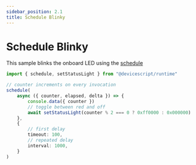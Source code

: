 ```yaml
---
sidebar_position: 2.1
title: Schedule Blinky
---
```


# Schedule Blinky

This sample blinks the onboard LED using the [schedule](/api/runtime/schedule)

```ts
import { schedule, setStatusLight } from "@devicescript/runtime"

// counter increments on every invocation
schedule(
    async ({ counter, elapsed, delta }) => {
        console.data({ counter })
        // toggle between red and off
        await setStatusLight(counter % 2 === 0 ? 0xff0000 : 0x000000)
    },
    {
        // first delay
        timeout: 100,
        // repeated delay
        interval: 1000,
    }
)
```